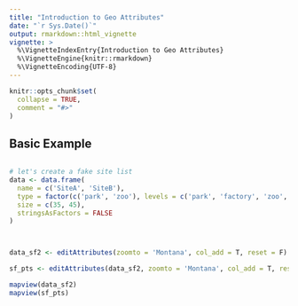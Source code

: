 ```yaml
---
title: "Introduction to Geo Attributes"
date: "`r Sys.Date()`"
output: rmarkdown::html_vignette
vignette: >
  %\VignetteIndexEntry{Introduction to Geo Attributes}
  %\VignetteEngine{knitr::rmarkdown}
  %\VignetteEncoding{UTF-8}
---
```


```r
knitr::opts_chunk$set(
  collapse = TRUE,
  comment = "#>"
)
```


## Basic Example

```r

# let's create a fake site list
data <- data.frame(
  name = c('SiteA', 'SiteB'),
  type = factor(c('park', 'zoo'), levels = c('park', 'factory', 'zoo', 'warehouse')),
  size = c(35, 45),
  stringsAsFactors = FALSE
)



data_sf2 <- editAttributes(zoomto = 'Montana', col_add = T, reset = F)

sf_pts <- editAttributes(data_sf2, zoomto = 'Montana', col_add = T, reset = F)

mapview(data_sf2)
mapview(sf_pts)
```

